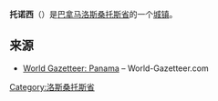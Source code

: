 {{Infobox settlement
|official_name = 托诺西
|native_name = Tonosí
|pushpin_map            =Panama
|mapsize                =200px
|coordinates_display    = inline,title
|coordinates_region     = PA
|subdivision_type       = 国家
|subdivision_name       = [[巴拿马|巴拿马]]
|subdivision_type1      = 省
|subdivision_name1      = [[洛斯桑托斯省|洛斯桑托斯省]]
|leader_title           = 
|leader_name            = 
|established_title      =
|established_date       = 
|area_total_km2           = 
|area_footnotes           = 
|population_as_of         = 2008
|population_total =1831
|population_density_km2   =
|timezone               =
|utc_offset             = 
|timezone_DST           = 
|utc_offset_DST         = 
|latd=7 |latm=24 |lats=0 |latNS=N
|longd=80|longm= 26|longs=24 |longEW=W
|elevation_m            = 
|area_code              = 
|website                = 
}}

'''托诺西'''（{{lang-es|Tonosí}}）是[[巴拿马|巴拿马]][[洛斯桑托斯省|洛斯桑托斯]][[巴拿馬行政區劃|省]]的一个[[城镇|城镇]]。

== 来源 ==
*[https://web.archive.org/web/20081007072808/http://world-gazetteer.com/wg.php?x=&men=gcis&lng=en&des=wg&geo=-167&srt=npan&col=abcdefghinoq&msz=1500&pt=c&va=x World Gazetteer: Panama] – World-Gazetteer.com

{{Los Santos Province}}

[[Category:洛斯桑托斯省|Category:洛斯桑托斯省]]


{{Panama-geo-stub}}